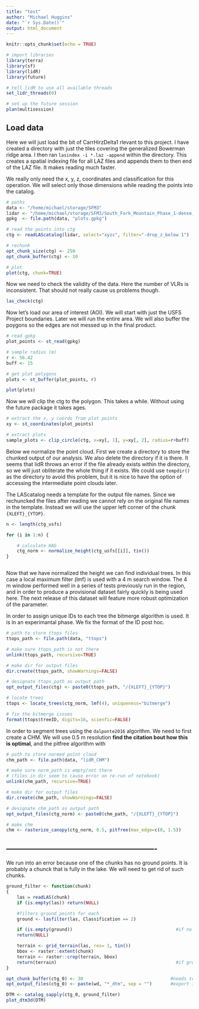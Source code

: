 ```yaml
---
title: "test"
author: "Michael Huggins"
date: "`r Sys.Date()`"
output: html_document
---
```


```r
knitr::opts_chunk$set(echo = TRUE)

# import libraries
library(terra)
library(sf)
library(lidR)
library(future)

# tell lidR to use all available threads
set_lidr_threads(0)

# set up the future session
plan(multisession)

```

## Load data

Here we will just load the bit of CarrHirzDelta1 rlevant to this project.  I have created a directory with just the tiles covering the generalized Bowerman ridge area.  I then ran `lasindex -i *.laz -append` within the directory.  This creates a spatial indexing file for all LAZ files and appends them to then end of the LAZ file.  It makes reading much faster.

We really only need the x, y, z, coordinates and classification for this operation.  We will select only those dimensions while reading the points into the catalog.

```r

# paths
data <- "/home/michael/storage/SFM3"
lidar <- "/home/michael/storage/SFM3/South_Fork_Mountain_Phase_1-dense_point_cloud.copc.laz"
gpkg  <- file.path(data, "plots.gpkg")

# read the points into ctg
ctg <- readLAScatalog(lidar, select="xyzc", filter="-drop_z_below 1")

# rechunk
opt_chunk_size(ctg) <- 250
opt_chunk_buffer(ctg) <- 10

# plot
plot(ctg, chunk=TRUE)
```

Now we need to check the validity of the data.  Here the number of VLRs is inconsistent.  That should not really cause us problems though.

```r
las_check(ctg)
```

Now let's load our area of interest (AOI). We will start with just the USFS Project boundaries. Later we will run the entire area. We will also buffer the poygons so the edges are not messed up in the final product.

```r

# read gpkg
plot_points <- st_read(gpkg)

# sample radius (m)
r <- 56.42
buff <- 15

# get plot polygons
plots <- st_buffer(plot_points, r)

plot(plots)

```

Now we will clip the ctg to the polygon.  This takes a while.  Without using the future package it takes ages.

```r
# extract the x, y coords from plot points
xy <- st_coordinates(plot_points)

# extract plots
sample_plots <- clip_circle(ctg, x=xy[, 1], y=xy[, 2], radius=r+buff)
```

Below we normalize the point cloud.  First we create a directory to store the chunked output of our analysis.  We also delete the directory if it is there. It seems that lidR throws an error if the file already exists within the directory, so we will just obliterate the whole thing if it exists.  We could use `tempdir()` as the directory to avoid this problem, but it is nice to have the option of accessing the intermediate point clouds later.

The LAScatalog needs a template for the output file names.  Since we rechuncked the files after reading we cannot rely on the original file names in the template.  Instead we will use the upper left corner of the chunk `{XLEFT}_{YTOP}`.

```r

n <- length(ctg_usfs)

for (i in 1:n) {

    # calculate HAG
    ctg_norm <- normalize_height(ctg_usfs[[i]], tin())
}



```

Now that we have normalized the height we can find individual trees. In this case a local maximum filter (lmf) is used with a 4 m search window. The 4 m window performed well in a series of tests previously run in the region, and in order to produce a provisional dataset fairly quickly is being used here. The next release of this dataset will feature more robust optimization of the parameter. 

In order to assign unique IDs to each tree the bitmerge algorithm is used.  It is in an experimantal phase. We fix the format of the ID post hoc.

```r
# path to store ttops files
ttops_path <- file.path(data, "ttops")

# make sure ttops_path is not there
unlink(ttops_path, recursive=TRUE)

# make dir for output files
dir.create(ttops_path, showWarnings=FALSE)

# designate ttops_path as output path
opt_output_files(ctg) <- paste0(ttops_path, "/{XLEFT}_{YTOP}")

# locate trees
ttops <- locate_trees(ctg_norm, lmf(4), uniqueness="bitmerge")

# fix the bitmerge issues
format(ttops$treeID, digits=16, scienfic=FALSE)
```


In order to segment trees using the `dalponte2016` algorithm. We need to first create a CHM. We will use 0.5 m resolution __find the citation bout how this is optimal__, and the pitfree algorithm with 

```r

# path to store normed point cloud
chm_path <- file.path(data, "lidR_CHM")

# make sure norm_path is empty/not there
# (files in dir seem to cause error on re-run of notebook)
unlink(chm_path, recursive=TRUE)

# make dir for output files
dir.create(chm_path, showWarnings=FALSE)

# designate chm_path as output path
opt_output_files(ctg_norm) <- paste0(chm_path, "/{XLEFT}_{YTOP}")

# make chm
chm <- rasterize_canopy(ctg_norm, 0.5, pitfree(max_edge=c(0, 1.5))

```





## ----------------------------------------------------------

We run into an error because one of the chunks has no ground points.  It is probably a chunck that is fully in the lake.  We will need to get rid of such chunks.

``` r

ground_filter <- function(chunk)
{
    las = readLAS(chunk)
    if (is.empty(las)) return(NULL)

    #filters ground points for each 
    ground <- lasfilter(las, Classification == 2)                            

    if (is.empty(ground))                                       #if no ground points are found returns NULL
    return(NULL)

    terrain <- grid_terrain(las, res= 1, tin())
    bbox <- raster::extent(chunk)
    terrain <- raster::crop(terrain, bbox)
    return(terrain)                                             #if ground points are found returns terrain
}

opt_chunk_buffer(ctg_0) <- 30                                 #needs to be > 0 to avoid edge artifacts
opt_output_files(ctg_0) <- paste(wd, "*_dtm", sep = "")       #export in directory

DTM <- catalog_sapply(ctg_0, ground_filter)
plot_dtm3d(DTM)
```